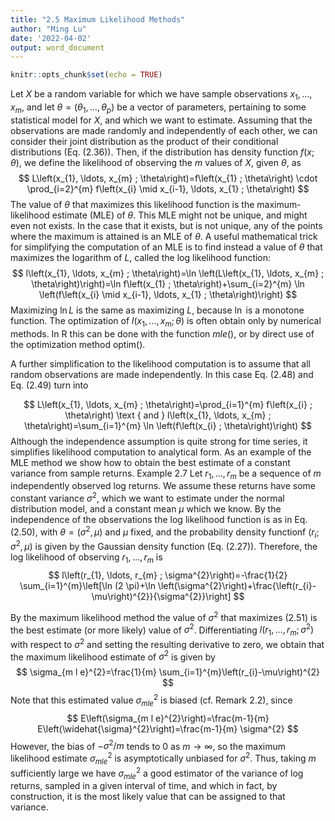 ```yaml
---
title: "2.5 Maximum Likelihood Methods"
author: "Ming Lu"
date: '2022-04-02'
output: word_document
---
```


```r
knitr::opts_chunk$set(echo = TRUE)
```

Let $X$ be a random variable for which we have sample observations $x_{1}, \ldots, x_{m}$, and let $\theta=\left(\theta_{1}, \ldots, \theta_{p}\right)$ be a vector of parameters, pertaining to some statistical model for $X$, and which we want to estimate. Assuming that the observations are made randomly and independently of each other, we can consider their joint distribution as the product of their conditional distributions (Eq. (2.36)). Then, if the distribution has density function $f(x ; \theta)$, we define the likelihood of observing the $m$ values of $X$, given $\theta$, as
$$
L\left(x_{1}, \ldots, x_{m} ; \theta\right)=f\left(x_{1} ; \theta\right) \cdot \prod_{i=2}^{m} f\left(x_{i} \mid x_{i-1}, \ldots, x_{1} ; \theta\right)
$$
The value of $\theta$ that maximizes this likelihood function is the maximum-likelihood estimate (MLE) of $\theta$. This MLE might not be unique, and might even not exists. In the case that it exists, but is not unique, any of the points where the maximum is attained is an MLE of $\theta$. A useful mathematical trick for simplifying the computation of an MLE is to find instead a value of $\theta$ that maximizes the logarithm of $L$, called the log likelihood function:
$$
l\left(x_{1}, \ldots, x_{m} ; \theta\right)=\ln \left(L\left(x_{1}, \ldots, x_{m} ; \theta\right)\right)=\ln f\left(x_{1} ; \theta\right)+\sum_{i=2}^{m} \ln \left(f\left(x_{i} \mid x_{i-1}, \ldots, x_{1} ; \theta\right)\right)
$$
Maximizing $\ln L$ is the same as maximizing $L$, because $\ln$ is a monotone function. The optimization of $l\left(x_{1}, \ldots, x_{m} ; \theta\right)$ is often obtain only by numerical methods. In $\mathrm{R}$ this can be done with the function $m l e()$, or by direct use of the optimization method optim().

A further simplification to the likelihood computation is to assume that all random observations are made independently. In this case Eq. (2.48) and Eq. (2.49) turn into


$$
L\left(x_{1}, \ldots, x_{m} ; \theta\right)=\prod_{i=1}^{m} f\left(x_{i} ; \theta\right) \text { and } l\left(x_{1}, \ldots, x_{m} ; \theta\right)=\sum_{i=1}^{m} \ln \left(f\left(x_{i} ; \theta\right)\right)
$$
Although the independence assumption is quite strong for time series, it simplifies likelihood computation to analytical form. As an example of the MLE method we show how to obtain the best estimate of a constant variance from sample returns.
Example $2.7$ Let $r_{1}, \ldots, r_{m}$ be a sequence of $m$ independently observed log returns. We assume these returns have some constant variance $\sigma^{2}$, which we want to estimate under the normal distribution model, and a constant mean $\mu$ which we know. By the independence of the observations the log likelihood function is as in Eq. (2.50), with $\theta=\left(\sigma^{2}, \mu\right)$ and $\mu$ fixed, and the probability density functionf $\left(r_{i} ; \sigma^{2}, \mu\right)$ is given by the Gaussian density function (Eq. (2.27)). Therefore, the log likelihood of observing $r_{1}, \ldots, r_{m}$ is
$$
l\left(r_{1}, \ldots, r_{m} ; \sigma^{2}\right)=-\frac{1}{2} \sum_{i=1}^{m}\left[\ln (2 \pi)+\ln \left(\sigma^{2}\right)+\frac{\left(r_{i}-\mu\right)^{2}}{\sigma^{2}}\right]
$$


By the maximum likelihood method the value of $\sigma^{2}$ that maximizes (2.51) is the best estimate (or more likely) value of $\sigma^{2}$. Differentiating $l\left(r_{1}, \ldots, r_{m} ; \sigma^{2}\right)$ with respect to $\sigma^{2}$ and setting the resulting derivative to zero, we obtain that the maximum likelihood estimate of $\sigma^{2}$ is given by
$$
\sigma_{m l e}^{2}=\frac{1}{m} \sum_{i=1}^{m}\left(r_{i}-\mu\right)^{2}
$$
Note that this estimated value $\sigma_{m l e}^{2}$ is biased (cf. Remark 2.2), since
$$
E\left(\sigma_{m l e}^{2}\right)=\frac{m-1}{m} E\left(\widehat{\sigma}^{2}\right)=\frac{m-1}{m} \sigma^{2}
$$
However, the bias of $-\sigma^{2} / m$ tends to 0 as $m \rightarrow \infty$, so the maximum likelihood estimate $\sigma_{m l e}^{2}$ is asymptotically unbiased for $\sigma^{2}$. Thus, taking $m$ sufficiently large we have $\sigma_{m l e}^{2}$ a good estimator of the variance of log returns, sampled in a given interval of time, and which in fact, by construction, it is the most likely value that can be assigned to that variance.


